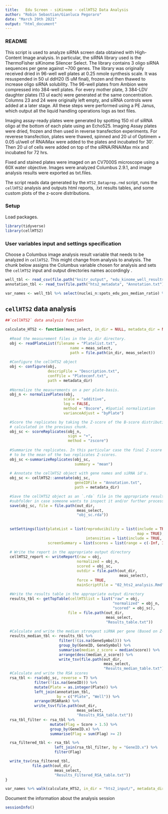 ```yaml
---
title:   Edu Screen - siKinome - cellHTS2 Data Analysis
author: "Robin Sebastian/Gianluca Pegoraro"
date: "March 29th 2021"
output: "html_document"
---
```


### README

This script is used to analyze siRNA screen data obtained with High-Content Image analysis. In particular, the siRNA library used is the ThermoFisher siKinome Silencer Select. The library contains 3 oligo siRNA sequences per gene against ~700 genes. The library was originally received dried in 96-well well plates at 0.25 nmole synthesis scale.  It was resuspended in 50 ul ddH20 (5 uM final), frozen and then thawed to increase oligo siRNA solubility. The 96-well plates from Ambion were compressed into 384-well plates. For every mother plate, 3 384-LDV daughter plates (13 ul each) were generated at the same concentration. Columns 23 and 24 were originally left empty, and siRNA controls were added at a later stage. All these steps were performed using a PE Janus, which output all the liquid handling operations logs as text files.

Imaging assay-ready plates were generated by spotting 150 nl of siRNA oligo at the bottom of each plate using an Echo525. Imaging Assay plates were dried, frozen and then used in reverse transfection experiments. For reverese transfection, plates were thawed, spinned and 20 ul of Optimem + 0.05 ul/well of RNAiMax were added to the plates and incubated for 30'. Then 20 ul of cells were added on top of the siRNA/RNAiMax mix and incubated for 72 hrs.

Fixed and stained plates were imaged on an CV7000S microscope using a 60X water objective. Images were analyzed Columbus 2.9.1, and image analysis results were exported as txt.files.

The script reads data generated by the `HTS2_Dataprep.rmd` script, runs the `cellHTS2` analysis and outputs html reports, .txt results tables, and some custom plots of the z-score distributions.

### Setup

Load packages.

```r
library(tidyverse)
library(cellHTS2)
```

### User variables input and settings specification

Choose a Columbus image analysis result variable that needs to be analyzed in `cellHTS2`. This might change from analysis to analysis. The chunk below assigns the Columbus variable chosen for analysis and sets the `cellHTS2` input and output directories names accordingly .

```r
well_tbl <- read_csv(file.path("knitr_output", "edu_kinome_well_results.csv"))
annotation_tbl <- read_tsv(file.path("hts2_metadata", "Annotation.txt"))

var_names <- well_tbl %>% select(nuclei_n:spots_edu_pos_median_ratio) %>% names()
```

## `cellHTS2` data analysis

```r
##`cellHTS2` data analysis function

calculate_HTS2 <- function(meas_select, in_dir = NULL, metadata_dir = NULL, out_dir = NULL){
  
  #Read the measurement files in the in_dir directory. 
  obj <- readPlateList(filename = "Platelist.txt",
                             name = meas_select,
                             path = file.path(in_dir, meas_select))
  
  #Configure the cellHTS2 object
  obj <- configure(obj,
                   descripFile = "Description.txt",
                   confFile = "Plateconf.txt",
                   path = metadata_dir)
  
  #Normalize the measurements on a per plate-basis.
  obj_n <- normalizePlates(obj,
                          scale = "additive",
                          log = FALSE,
                          method = "Bscore", #Spatial normalization
                          varianceAdjust = "byPlate")

  #Score the replicates by taking the Z-score of the B-score distribution 
  # calculated in the previous chunk.
  obj_sc <- scoreReplicates(obj_n, 
                            sign = "+", 
                            method = "zscore")
  
  #Summarize the replicates. In this particular case the final Z-score is going 
  # to be the mean of the two replicates Z-scores. 
  obj_sc <-summarizeReplicates(obj_sc, 
                               summary = "mean")
  
  # Annotate the cellHTS2 object with gene names and siRNA id's. 
  obj_sc <- cellHTS2::annotate(obj_sc,
                               geneIDFile = "Annotation.txt",
                               path = metadata_dir)

  #Save the cellHTS2 object as an `.rda` file in the appropriate results 
  #subfolder in case someone wants to inspect it and/or further process it.
  save(obj_sc, file = file.path(out_dir, 
                                meas_select, 
                                "obj_sc.rda"))
  
    
  setSettings(list(plateList = list(reproducibility = list(include = TRUE, 
                                                           map = TRUE),
                                    intensities = list(include = TRUE, map = TRUE)),
                   screenSummary = list(scores = list(range = c(-Inf, Inf), map = TRUE))))
  
  # Write the report in the appropriate output directory
  cellHTS2_report <- writeReport(raw = obj,
                                normalized = obj_n,
                                scored = obj_sc,
                                outdir = file.path(out_dir, 
                                                   meas_select),
                                force = TRUE,
                                mainScriptFile = "02_hts2_analysis.Rmd")
  
  #Write the results table in the appropriate output directory                             
  results_tbl <- getTopTable(cellHTSlist = list("raw" = obj,
                                                "normalized" = obj_n,
                                                "scored" = obj_sc),
                            file = file.path(out_dir, 
                                             meas_select, 
                                             "Results_table.txt"))
  
  #Calculate and write the median strongest siRNA per gene (Based on Z-scores)
  results_median_tbl <- results_tbl %>% 
                        filter(!(is.na(GeneSymbol))) %>%
                        group_by(GeneID, GeneSymbol) %>%
                        summarise(median_z_score = median(score)) %>%
                        arrange(desc(median_z_score)) %>%
                        write_tsv(file.path(out_dir, 
                                            meas_select, 
                                            "Results_median_table.txt"))
  #Calculate and write the RSA scores
  rsa_tbl <- rsa(obj_sc, reverse = T) %>%
             filter(!(is.na(GeneID))) %>%
             mutate(Plate = as.integer(Plate)) %>%
             left_join(annotation_tbl,
                       by = c("Plate", "Well")) %>%
             arrange(RSARank) %>%
             write_tsv(file.path(out_dir,
                                meas_select,
                                "Results_RSA_table.txt"))
  rsa_tbl_filter <- rsa_tbl %>%
                    mutate(Flag = Score > 1.5) %>%
                    group_by(GeneID.x) %>%
                    summarise(Flag = sum(Flag) >= 2)

  rsa_filtered_tbl <- rsa_tbl %>%
                      left_join(rsa_tbl_filter, by = "GeneID.x") %>%
                      filter(Flag)

  write_tsv(rsa_filtered_tbl,
            file.path(out_dir,
                      meas_select,
                      "Results_Filtered_RSA_table.txt"))
}
```

```r
var_names %>% walk(calculate_HTS2, in_dir = "hts2_input/", metadata_dir = "hts2_metadata/", out_dir = "hts2_output/")
```

Document the information about the analysis session

```r
sessionInfo()
```

